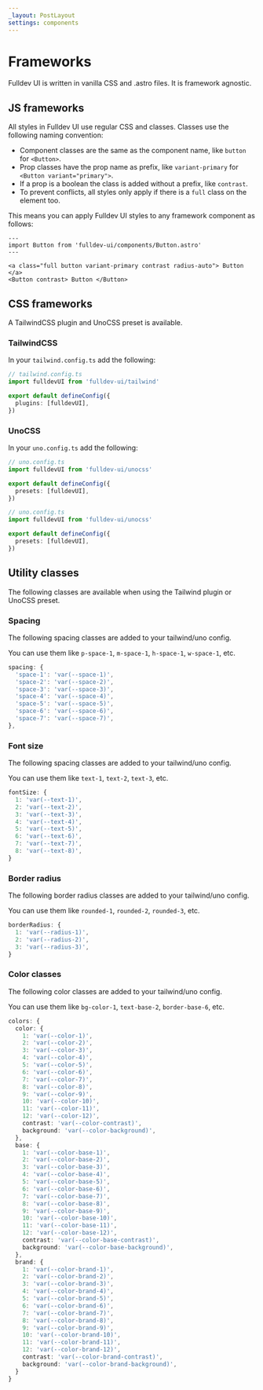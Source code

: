 ```yaml
---
_layout: PostLayout
settings: components
---
```


# Frameworks
Fulldev UI is written in vanilla CSS and .astro files. It is framework agnostic.

## JS frameworks

All styles in Fulldev UI use regular CSS and classes. Classes use the following naming convention:

- Component classes are the same as the component name, like `button` for `<Button>`.
- Prop classes have the prop name as prefix, like `variant-primary` for `<Button variant="primary">`.
- If a prop is a boolean the class is added without a prefix, like `contrast`.
- To prevent conflicts, all styles only apply if there is a `full` class on the element too.

This means you can apply Fulldev UI styles to any framework component as follows:

```astro live
---
import Button from 'fulldev-ui/components/Button.astro'
---

<a class="full button variant-primary contrast radius-auto"> Button </a>
<Button contrast> Button </Button>
```

## CSS frameworks

A TailwindCSS plugin and UnoCSS preset is available.

### TailwindCSS

In your `tailwind.config.ts` add the following:

```ts
// tailwind.config.ts
import fulldevUI from 'fulldev-ui/tailwind'

export default defineConfig({
  plugins: [fulldevUI],
})
```

### UnoCSS

In your `uno.config.ts` add the following:

```ts
// uno.config.ts
import fulldevUI from 'fulldev-ui/unocss'

export default defineConfig({
  presets: [fulldevUI],
})
```


```ts
// uno.config.ts
import fulldevUI from 'fulldev-ui/unocss'

export default defineConfig({
  presets: [fulldevUI],
})
```

## Utility classes

The following classes are available when using the Tailwind plugin or UnoCSS preset.

### Spacing

The following spacing classes are added to your tailwind/uno config. 

You can use them like `p-space-1`, `m-space-1`, `h-space-1`, `w-space-1`, etc.
```ts
spacing: {
  'space-1': 'var(--space-1)',
  'space-2': 'var(--space-2)',
  'space-3': 'var(--space-3)',
  'space-4': 'var(--space-4)',
  'space-5': 'var(--space-5)',
  'space-6': 'var(--space-6)',
  'space-7': 'var(--space-7)',
},
```

### Font size

The following spacing classes are added to your tailwind/uno config. 

You can use them like `text-1`, `text-2`, `text-3`, etc.

```ts
fontSize: {
  1: 'var(--text-1)',
  2: 'var(--text-2)',
  3: 'var(--text-3)',
  4: 'var(--text-4)',
  5: 'var(--text-5)',
  6: 'var(--text-6)',
  7: 'var(--text-7)',
  8: 'var(--text-8)',
}
```

### Border radius

The following border radius classes are added to your tailwind/uno config. 

You can use them like `rounded-1`, `rounded-2`, `rounded-3`, etc.

```ts
borderRadius: {
  1: 'var(--radius-1)',
  2: 'var(--radius-2)',
  3: 'var(--radius-3)',
}
```

### Color classes

The following color classes are added to your tailwind/uno config. 

You can use them like `bg-color-1`, `text-base-2`, `border-base-6`, etc.

```ts
colors: {
  color: {
    1: 'var(--color-1)',
    2: 'var(--color-2)',
    3: 'var(--color-3)',
    4: 'var(--color-4)',
    5: 'var(--color-5)',
    6: 'var(--color-6)',
    7: 'var(--color-7)',
    8: 'var(--color-8)',
    9: 'var(--color-9)',
    10: 'var(--color-10)',
    11: 'var(--color-11)',
    12: 'var(--color-12)',
    contrast: 'var(--color-contrast)',
    background: 'var(--color-background)',
  },
  base: {
    1: 'var(--color-base-1)',
    2: 'var(--color-base-2)',
    3: 'var(--color-base-3)',
    4: 'var(--color-base-4)',
    5: 'var(--color-base-5)',
    6: 'var(--color-base-6)',
    7: 'var(--color-base-7)',
    8: 'var(--color-base-8)',
    9: 'var(--color-base-9)',
    10: 'var(--color-base-10)',
    11: 'var(--color-base-11)',
    12: 'var(--color-base-12)',
    contrast: 'var(--color-base-contrast)',
    background: 'var(--color-base-background)',
  },
  brand: {
    1: 'var(--color-brand-1)',
    2: 'var(--color-brand-2)',
    3: 'var(--color-brand-3)',
    4: 'var(--color-brand-4)',
    5: 'var(--color-brand-5)',
    6: 'var(--color-brand-6)',
    7: 'var(--color-brand-7)',
    8: 'var(--color-brand-8)',
    9: 'var(--color-brand-9)',
    10: 'var(--color-brand-10)',
    11: 'var(--color-brand-11)',
    12: 'var(--color-brand-12)',
    contrast: 'var(--color-brand-contrast)',
    background: 'var(--color-brand-background)',
  }
}
```